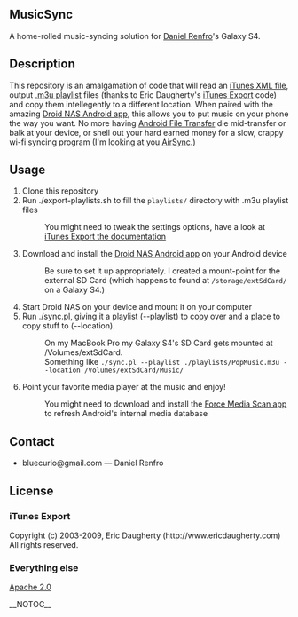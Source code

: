 == MusicSync ==
A home-rolled music-syncing solution for [http://www.mediawiki.org/wiki/User:DanielRenfro Daniel Renfro]'s Galaxy S4.

== Description  ==
This repository is an amalgamation of code that will read an [http://support.apple.com/kb/ht1660 iTunes XML file], output [https://en.wikipedia.org/wiki/M3U .m3u playlist] files (thanks to Eric Daugherty's [http://www.ericdaugherty.com/dev/itunesexport/ iTunes Export] code) and copy them intellegently to a different location. When paired with the amazing [https://play.google.com/store/apps/details?id=com.codesector.droidnas&hl=en Droid NAS Android app], this allows you to put music on your phone the way you want. No more having [http://www.android.com/filetransfer/ Android File Transfer] die mid-transfer or balk at your device, or shell out your hard earned money for a slow, crappy wi-fi syncing program (I'm looking at you [http://www.doubletwist.com/airsync/ AirSync].)

== Usage ==
# Clone this repository
# Run ./export-playlists.sh to fill the <tt>playlists/</tt> directory with .m3u playlist files
#: You might need to tweak the settings options, have a look at [http://www.ericdaugherty.com/dev/itunesexport/#Using iTunes Export the documentation]
# Download and install the [https://play.google.com/store/apps/details?id=com.codesector.droidnas&hl=en Droid NAS Android app] on your Android device
#: Be sure to set it up appropriately. I created a mount-point for the external SD Card (which happens to found at <tt>/storage/extSdCard/</tt> on a Galaxy S4.)
# Start Droid NAS on your device and mount it on your computer
# Run ./sync.pl, giving it a playlist (--playlist) to copy over and a place to copy stuff to (--location).
#: On my MacBook Pro my Galaxy S4's SD Card gets mounted at /Volumes/extSdCard.
#: Something like <code>./sync.pl --playlist ./playlists/PopMusic.m3u --location /Volumes/extSdCard/Music/</code>
# Point your favorite media player at the music and enjoy!
#: You might need to download and install the [https://play.google.com/store/apps/details?id=com.promethyl.force.media.scanner&hl=en Force Media Scan app] to refresh Android's internal media database

== Contact ==
* bluecurio@gmail.com &mdash; Daniel Renfro

== License ==
=== iTunes Export ===
Copyright (c) 2003-2009, Eric Daugherty (http://www.ericdaugherty.com) All rights reserved.

=== Everything else ===
[https://www.apache.org/licenses/LICENSE-2.0.txt Apache 2.0]

__NOTOC__
